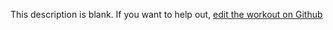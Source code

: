 
  This description is blank. If you want to help out, [edit the workout on Github](https://www.github.com/LiftArcade/exercises/blob/main/exercises/dumbbell-one-arm-row-description.mdx)